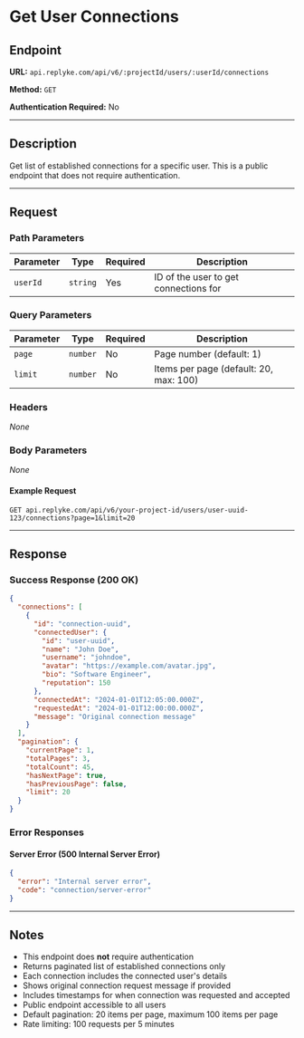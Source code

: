# Get User Connections

## Endpoint

**URL:** `api.replyke.com/api/v6/:projectId/users/:userId/connections`

**Method:** `GET`

**Authentication Required:** No

---

## Description

Get list of established connections for a specific user. This is a public endpoint that does not require authentication.

---

## Request

### Path Parameters

| Parameter | Type     | Required | Description                              |
| --------- | -------- | -------- | ---------------------------------------- |
| `userId`  | `string` | Yes      | ID of the user to get connections for |

### Query Parameters

| Parameter | Type     | Required | Description                                      |
| --------- | -------- | -------- | ------------------------------------------------ |
| `page`    | `number` | No       | Page number (default: 1)                        |
| `limit`   | `number` | No       | Items per page (default: 20, max: 100)          |

### Headers

_None_

### Body Parameters

_None_

#### Example Request

```http
GET api.replyke.com/api/v6/your-project-id/users/user-uuid-123/connections?page=1&limit=20
```

---

## Response

### Success Response (200 OK)

```json
{
  "connections": [
    {
      "id": "connection-uuid",
      "connectedUser": {
        "id": "user-uuid",
        "name": "John Doe",
        "username": "johndoe",
        "avatar": "https://example.com/avatar.jpg",
        "bio": "Software Engineer",
        "reputation": 150
      },
      "connectedAt": "2024-01-01T12:05:00.000Z",
      "requestedAt": "2024-01-01T12:00:00.000Z",
      "message": "Original connection message"
    }
  ],
  "pagination": {
    "currentPage": 1,
    "totalPages": 3,
    "totalCount": 45,
    "hasNextPage": true,
    "hasPreviousPage": false,
    "limit": 20
  }
}
```

### Error Responses

#### Server Error (500 Internal Server Error)

```json
{
  "error": "Internal server error",
  "code": "connection/server-error"
}
```

---

## Notes

- This endpoint does **not** require authentication
- Returns paginated list of established connections only
- Each connection includes the connected user's details
- Shows original connection request message if provided
- Includes timestamps for when connection was requested and accepted
- Public endpoint accessible to all users
- Default pagination: 20 items per page, maximum 100 items per page
- Rate limiting: 100 requests per 5 minutes